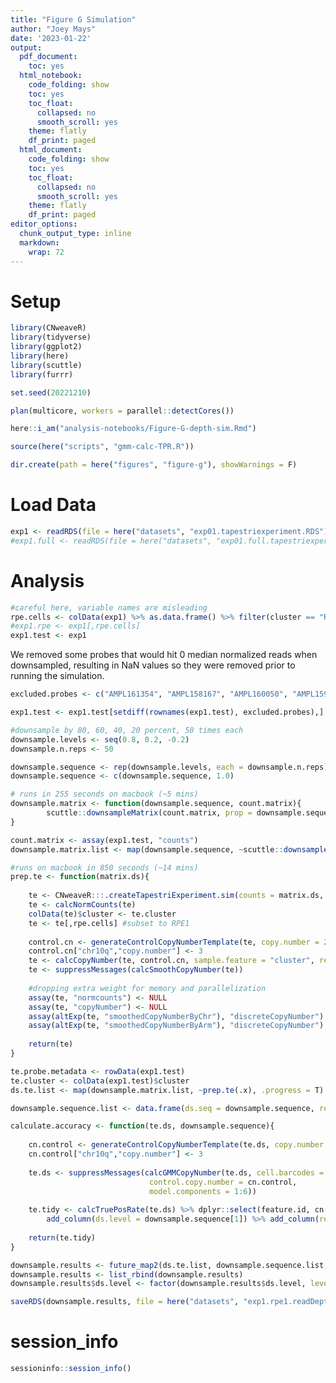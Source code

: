 ```yaml
---
title: "Figure G Simulation"
author: "Joey Mays"
date: '2023-01-22'
output:
  pdf_document:
    toc: yes
  html_notebook:
    code_folding: show
    toc: yes
    toc_float:
      collapsed: no
      smooth_scroll: yes
    theme: flatly
    df_print: paged
  html_document:
    code_folding: show
    toc: yes
    toc_float:
      collapsed: no
      smooth_scroll: yes
    theme: flatly
    df_print: paged
editor_options:
  chunk_output_type: inline
  markdown:
    wrap: 72
---
```


# Setup

```r
library(CNweaveR)
library(tidyverse)
library(ggplot2)
library(here)
library(scuttle)
library(furrr)
```

```r
set.seed(20221210)
```

```r
plan(multicore, workers = parallel::detectCores())
```

```r
here::i_am("analysis-notebooks/Figure-G-depth-sim.Rmd")
```

```r
source(here("scripts", "gmm-calc-TPR.R"))
```

```r
dir.create(path = here("figures", "figure-g"), showWarnings = F)
```

# Load Data

```r
exp1 <- readRDS(file = here("datasets", "exp01.tapestriexperiment.RDS"))
#exp1.full <- readRDS(file = here("datasets", "exp01.full.tapestriexperiment.RDS"))
```

# Analysis

```r
#careful here, variable names are misleading 
rpe.cells <- colData(exp1) %>% as.data.frame() %>% filter(cluster == "RPE1") %>% pull(cell.barcode)
#exp1.rpe <- exp1[,rpe.cells]
exp1.test <- exp1
```

We removed some probes that would hit 0 median normalized reads when downsampled, resulting in NaN values so they were removed prior to running the simulation. 

```r
excluded.probes <- c("AMPL161354", "AMPL158167", "AMPL160050", "AMPL159297", "AMPL147390", "AMPL158363", "AMPL148190", "AMPL158573", "AMPL158760", "AMPL160003")
```

```r
exp1.test <- exp1.test[setdiff(rownames(exp1.test), excluded.probes),]
```

```r
#downsample by 80, 60, 40, 20 percent, 50 times each
downsample.levels <- seq(0.8, 0.2, -0.2)
downsample.n.reps <- 50
```

```r
downsample.sequence <- rep(downsample.levels, each = downsample.n.reps)
downsample.sequence <- c(downsample.sequence, 1.0)
```

```r
# runs in 255 seconds on macbook (~5 mins)
downsample.matrix <- function(downsample.sequence, count.matrix){
        scuttle::downsampleMatrix(count.matrix, prop = downsample.sequence, bycol = F)
}

count.matrix <- assay(exp1.test, "counts")
downsample.matrix.list <- map(downsample.sequence, ~scuttle::downsampleMatrix(count.matrix, prop = .x, bycol = F), .progress = T)
```

```r
#runs on macbook in 850 seconds (~14 mins)
prep.te <- function(matrix.ds){
    
    te <- CNweaveR:::.createTapestriExperiment.sim(counts = matrix.ds, probe.metadata = te.probe.metadata)
    te <- calcNormCounts(te)
    colData(te)$cluster <- te.cluster
    te <- te[,rpe.cells] #subset to RPE1
    
    control.cn <- generateControlCopyNumberTemplate(te, copy.number = 2, sample.feature.label = "RPE1")
    control.cn["chr10q","copy.number"] <- 3
    te <- calcCopyNumber(te, control.cn, sample.feature = "cluster", remove.bad.probes = T)
    te <- suppressMessages(calcSmoothCopyNumber(te))
    
    #dropping extra weight for memory and parallelization
    assay(te, "normcounts") <- NULL
    assay(te, "copyNumber") <- NULL
    assay(altExp(te, "smoothedCopyNumberByChr"), "discreteCopyNumber") <- NULL
    assay(altExp(te, "smoothedCopyNumberByArm"), "discreteCopyNumber") <- NULL
    
    return(te)
}

te.probe.metadata <- rowData(exp1.test)
te.cluster <- colData(exp1.test)$cluster
ds.te.list <- map(downsample.matrix.list, ~prep.te(.x), .progress = T)
```

```r
downsample.sequence.list <- data.frame(ds.seq = downsample.sequence, rep = c(rep(1:downsample.n.reps, length(downsample.levels)), 1)) %>% as.list %>% list_transpose()
```

```r
calculate.accuracy <- function(te.ds, downsample.sequence){
    
    cn.control <- generateControlCopyNumberTemplate(te.ds, copy.number = 2)
    cn.control["chr10q","copy.number"] <- 3
    
    te.ds <- suppressMessages(calcGMMCopyNumber(te.ds, cell.barcodes = colnames(te.ds), 
                               control.copy.number = cn.control, 
                               model.components = 1:6))
    
    te.tidy <- calcTruePosRate(te.ds) %>% dplyr::select(feature.id, cn.sim.class, true.pos.p) %>% 
        add_column(ds.level = downsample.sequence[1]) %>% add_column(rep = downsample.sequence[2])
    
    return(te.tidy)
}
```

```r
downsample.results <- future_map2(ds.te.list, downsample.sequence.list, ~calculate.accuracy(te.ds = .x, downsample.sequence = .y), .progress = T,  .options = furrr_options(seed = 20221210))
downsample.results <- list_rbind(downsample.results)
downsample.results$ds.level <- factor(downsample.results$ds.level, levels = c(1, 0.8, 0.6, 0.4, 0.2))
```

```r
saveRDS(downsample.results, file = here("datasets", "exp1.rpe1.readDepthSim.results.RDS"))
```

# session_info

```r
sessioninfo::session_info()
```
